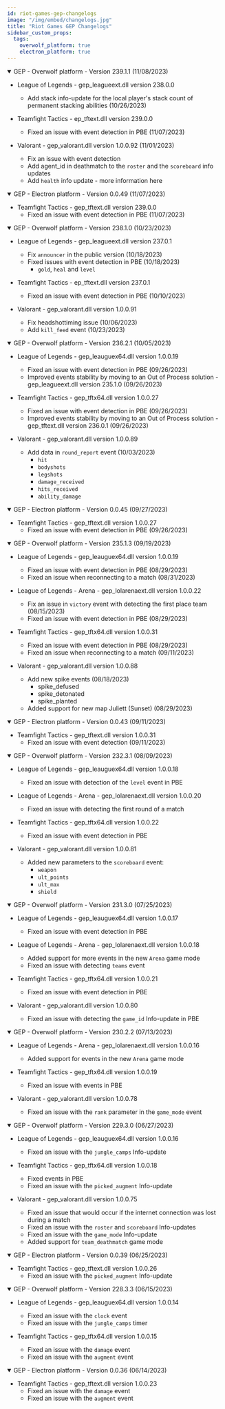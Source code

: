 ```yaml
---
id: riot-games-gep-changelogs
image: "/img/embed/changelogs.jpg"
title: "Riot Games GEP Changelogs"
sidebar_custom_props:
  tags:
    overwolf_platform: true
    electron_platform: true
---
```


<details open>
<summary>GEP - Overwolf platform - Version 239.1.1 (11/08/2023) </summary>

* League of Legends - gep_leagueext.dll version 238.0.0
    * Add stack info-update for the local player's stack count of permanent stacking abilities (10/26/2023)

* Teamfight Tactics - ep_tftext.dll version 239.0.0
    * Fixed an issue with event detection in PBE (11/07/2023)

* Valorant - gep_valorant.dll version 1.0.0.92 (11/01/2023)
    * Fix an issue with event detection
    * Add agent_id in deathmatch to the `roster` and the `scoreboard` info updates
    * Add `health` info update - more information here

</details>


<details open>
<summary>GEP - Electron platform - Version 0.0.49 (11/07/2023) </summary>

* Teamfight Tactics - gep_tftext.dll version 239.0.0
    *  Fixed an issue with event detection in PBE (11/07/2023)
    
</details>


<details open>
<summary>GEP - Overwolf platform - Version 238.1.0 (10/23/2023) </summary>

* League of Legends - gep_leagueext.dll version 237.0.1
    * Fix `announcer` in the public version (10/18/2023)
    * Fixed issues with event detection in PBE (10/18/2023)
        * `gold`, `heal` and `level` 

* Teamfight Tactics - ep_tftext.dll version 237.0.1
    * Fixed an issue with event detection in PBE (10/10/2023)

* Valorant - gep_valorant.dll version 1.0.0.91
    * Fix headshottiming issue (10/06/2023)
    * Add `kill_feed` event (10/23/2023)

</details>


<details open>
<summary>GEP - Overwolf platform - Version 236.2.1 (10/05/2023) </summary>

* League of Legends - gep_leauguex64.dll version 1.0.0.19
    * Fixed an issue with event detection in PBE (09/26/2023)
    * Improved events stability by moving to an Out of Process solution - gep_leagueext.dll version 235.1.0 (09/26/2023)

* Teamfight Tactics - gep_tftx64.dll version 1.0.0.27
    * Fixed an issue with event detection in PBE (09/26/2023)
    * Improved events stability by moving to an Out of Process solution - gep_tftext.dll version 236.0.1 (09/26/2023)

* Valorant - gep_valorant.dll version 1.0.0.89
    * Add data in `round_report` event (10/03/2023)
        * `hit`
        * `bodyshots`
        * `legshots`
        * `damage_received`
        * `hits_received`
        * `ability_damage`

</details>

<details open>
<summary>GEP - Electron platform - Version 0.0.45 (09/27/2023) </summary>

* Teamfight Tactics - gep_tftext.dll version 1.0.0.27
    *  Fixed an issue with event detection in PBE (09/26/2023)
    
</details>


<details open>
<summary>GEP - Overwolf platform - Version 235.1.3 (09/19/2023) </summary>

* League of Legends - gep_leauguex64.dll version 1.0.0.19
    * Fixed an issue with event detection in PBE (08/29/2023)
    * Fixed an issue when reconnecting to a match (08/31/2023)

* League of Legends - Arena - gep_lolarenaext.dll version 1.0.0.22
    * Fix an issue in `victory` event with detecting the first place team (08/15/2023)
    * Fixed an issue with event detection in PBE (08/29/2023)

* Teamfight Tactics - gep_tftx64.dll version 1.0.0.31
    * Fixed an issue with event detection in PBE (08/29/2023)
    * Fixed an issue when reconnecting to a match (09/11/2023)

* Valorant - gep_valorant.dll version 1.0.0.88
    * Add new spike events (08/18/2023)
        * spike_defused
        * spike_detonated
        * spike_planted
    * Added support for new map Juliett (Sunset) (08/29/2023)

</details>

<details open>
<summary>GEP - Electron platform - Version 0.0.43 (09/11/2023) </summary>

* Teamfight Tactics - gep_tftext.dll version 1.0.0.31
    * Fixed an issue with event detection (09/11/2023)
    
</details>

<details open>
<summary>GEP - Overwolf platform - Version 232.3.1 (08/09/2023) </summary>

* League of Legends - gep_leauguex64.dll version 1.0.0.18
    * Fixed an issue with detection of the `level` event in PBE

* League of Legends - Arena - gep_lolarenaext.dll version 1.0.0.20
    * Fixed an issue with detecting the first round of a match

* Teamfight Tactics - gep_tftx64.dll version 1.0.0.22
    * Fixed an issue with event detection in PBE

* Valorant - gep_valorant.dll version 1.0.0.81
    * Added new parameters to the `scoreboard` event:
        * `weapon`
        * `ult_points`
        * `ult_max`
        * `shield`

</details>

<details open>
<summary>GEP - Overwolf platform - Version 231.3.0 (07/25/2023) </summary>

* League of Legends - gep_leauguex64.dll version 1.0.0.17
    * Fixed an issue with event detection in PBE 

* League of Legends - Arena - gep_lolarenaext.dll version 1.0.0.18
    * Added support for more events in the new `Arena` game mode 
    * Fixed an issue with detecting `teams` event

* Teamfight Tactics - gep_tftx64.dll version 1.0.0.21
    * Fixed an issue with event detection in PBE

* Valorant - gep_valorant.dll version 1.0.0.80
    * Fixed an issue with detecting the `game_id` Info-update in PBE

</details>

<details open>
<summary>GEP - Overwolf platform - Version 230.2.2 (07/13/2023) </summary>

* League of Legends - Arena - gep_lolarenaext.dll version 1.0.0.16
    * Added support for events in the new `Arena` game mode 

* Teamfight Tactics - gep_tftx64.dll version 1.0.0.19
    * Fixed an issue with events in PBE

* Valorant - gep_valorant.dll version 1.0.0.78
    * Fixed an issue with the `rank` parameter in the `game_mode` event

</details>

<details open>
<summary>GEP - Overwolf platform - Version 229.3.0 (06/27/2023) </summary>

* League of Legends - gep_leauguex64.dll version 1.0.0.16
    * Fixed an issue with the `jungle_camps` Info-update

* Teamfight Tactics - gep_tftx64.dll version 1.0.0.18
    * Fixed events in PBE
    * Fixed an issue with the `picked_augment` Info-update

* Valorant - gep_valorant.dll version 1.0.0.75
    * Fixed an issue that would occur if the internet connection was lost during a match
    * Fixed an issue with the `roster` and `scoreboard` Info-updates
    * Fixed an issue with the `game_mode` Info-update
    * Added support for `team_deathmatch` game mode

</details>

<details open>
<summary>GEP - Electron platform - Version 0.0.39 (06/25/2023) </summary>

* Teamfight Tactics - gep_tftext.dll version 1.0.0.26
    * Fixed an issue with the `picked_augment` Info-update
    
</details>

<details open>
<summary>GEP - Overwolf platform - Version 228.3.3 (06/15/2023) </summary>

* League of Legends - gep_leauguex64.dll version 1.0.0.14
    * Fixed an issue with the `clock` event
    * Fixed an issue with the `jungle_camps` timer

* Teamfight Tactics - gep_tftx64.dll version 1.0.0.15
    * Fixed an issue with the `damage` event
    * Fixed an issue with the `augment` event

</details>

<details open>
<summary>GEP - Electron platform - Version 0.0.36 (06/14/2023) </summary>

* Teamfight Tactics - gep_tftext.dll version 1.0.0.23
    * Fixed an issue with the `damage` event
    * Fixed an issue with the `augment` event

</details>
